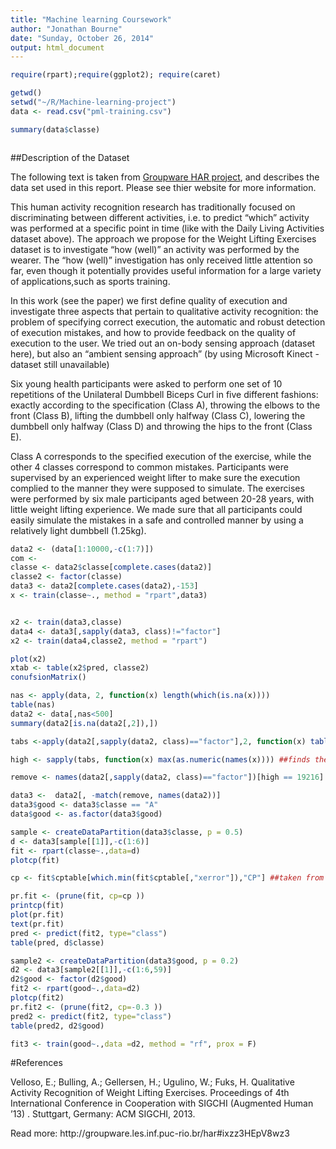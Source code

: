 ```yaml
---
title: "Machine learning Coursework"
author: "Jonathan Bourne"
date: "Sunday, October 26, 2014"
output: html_document
---
```


```r
require(rpart);require(ggplot2); require(caret)
```



```r

getwd()
setwd("~/R/Machine-learning-project")
data <- read.csv("pml-training.csv")
```

```r
summary(data$classe)
```

```r

```

##Description of the Dataset

The following text is taken from [Groupware HAR project](http://groupware.les.inf.puc-rio.br/har), and describes the data set used in this report. Please see thier website for more information.

This human activity recognition research has traditionally focused on discriminating between different activities, i.e. to predict "which" activity was performed at a specific point in time (like with the Daily Living Activities dataset above). The approach we propose for the Weight Lifting Exercises dataset is to investigate "how (well)" an activity was performed by the wearer. The "how (well)" investigation has only received little attention so far, even though it potentially provides useful information for a large variety of applications,such as sports training.

In this work (see the paper) we first define quality of execution and investigate three aspects that pertain to qualitative activity recognition: the problem of specifying correct execution, the automatic and robust detection of execution mistakes, and how to provide feedback on the quality of execution to the user. We tried out an on-body sensing approach (dataset here), but also an "ambient sensing approach" (by using Microsoft Kinect - dataset still unavailable)

Six young health participants were asked to perform one set of 10 repetitions of the Unilateral Dumbbell Biceps Curl in five different fashions: exactly according to the specification (Class A), throwing the elbows to the front (Class B), lifting the dumbbell only halfway (Class C), lowering the dumbbell only halfway (Class D) and throwing the hips to the front (Class E).

Class A corresponds to the specified execution of the exercise, while the other 4 classes correspond to common mistakes. Participants were supervised by an experienced weight lifter to make sure the execution complied to the manner they were supposed to simulate. The exercises were performed by six male participants aged between 20-28 years, with little weight lifting experience. We made sure that all participants could easily simulate the mistakes in a safe and controlled manner by using a relatively light dumbbell (1.25kg).



```r
data2 <- (data[1:10000,-c(1:7)])
com <- 
classe <- data2$classe[complete.cases(data2)]
classe2 <- factor(classe)
data3 <- data2[complete.cases(data2),-153]
x <- train(classe~., method = "rpart",data3)


x2 <- train(data3,classe)
data4 <- data3[,sapply(data3, class)!="factor"]
x2 <- train(data4,classe2, method = "rpart")

plot(x2)
xtab <- table(x2$pred, classe2)
conufsionMatrix()
```


```r
nas <- apply(data, 2, function(x) length(which(is.na(x))))
table(nas)
data2 <- data[,nas<500]
summary(data2[is.na(data2[,2]),])

tabs <-apply(data2[,sapply(data2, class)=="factor"],2, function(x) table(table(x))) ##creates a table of tables, showing how many factor levels each variable has and what the distribution is of those buckets

high <- sapply(tabs, function(x) max(as.numeric(names(x)))) ##finds the largest factor level of each variable. Extremly large variables are empty or zero so should be removed fromthe data set.

remove <- names(data2[,sapply(data2, class)=="factor"])[high == 19216] #create a vector of variables to remove

data3 <-  data2[, -match(remove, names(data2))]
data3$good <- data3$classe == "A"
data$good <- as.factor(data3$good)
```


```r
sample <- createDataPartition(data3$classe, p = 0.5)
d <- data3[sample[[1]],-c(1:6)]
fit <- rpart(classe~.,data=d)
plotcp(fit)

cp <- fit$cptable[which.min(fit$cptable[,"xerror"]),"CP"] ##taken from http://www.statmethods.net/advstats/cart.html

pr.fit <- (prune(fit, cp=cp ))
printcp(fit)
plot(pr.fit)
text(pr.fit)
pred <- predict(fit2, type="class")
table(pred, d$classe)

```

```r
sample2 <- createDataPartition(data3$good, p = 0.2)
d2 <- data3[sample2[[1]],-c(1:6,59)]
d2$good <- factor(d2$good)
fit2 <- rpart(good~.,data=d2)
plotcp(fit2)
pr.fit2 <- (prune(fit2, cp=-0.3 ))
pred2 <- predict(fit2, type="class")
table(pred2, d2$good)

```


```r
fit3 <- train(good~.,data =d2, method = "rf", prox = F)
```

#References

Velloso, E.; Bulling, A.; Gellersen, H.; Ugulino, W.; Fuks, H. Qualitative Activity Recognition of Weight Lifting Exercises. Proceedings of 4th International Conference in Cooperation with SIGCHI (Augmented Human '13) . Stuttgart, Germany: ACM SIGCHI, 2013.

Read more: http://groupware.les.inf.puc-rio.br/har#ixzz3HEpV8wz3
